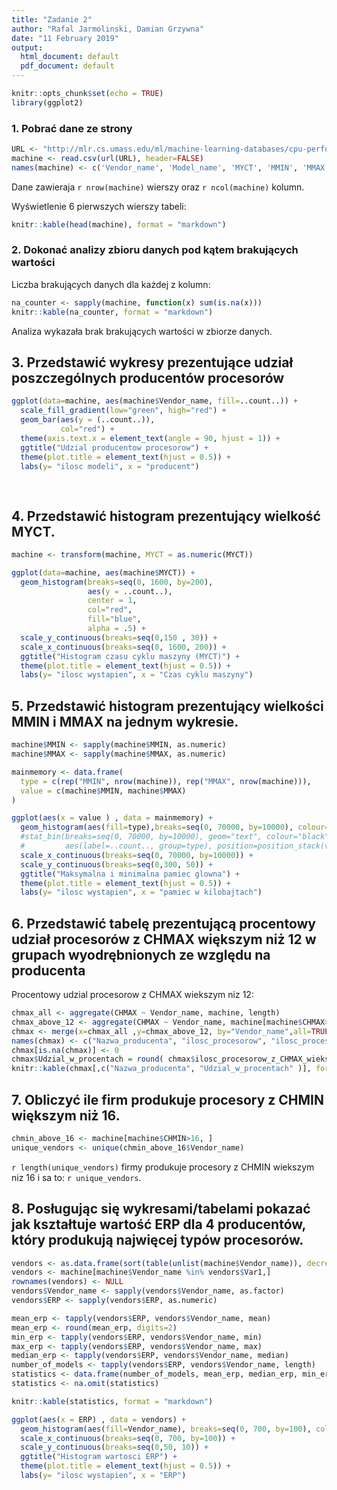 ```yaml
---
title: "Zadanie 2"
author: "Rafal Jarmolinski, Damian Grzywna"
date: "11 February 2019"
output:
  html_document: default
  pdf_document: default
---
```


```r
knitr::opts_chunk$set(echo = TRUE)
library(ggplot2)
```

### 1. Pobrać dane ze strony
```r
URL <- "http://mlr.cs.umass.edu/ml/machine-learning-databases/cpu-performance/machine.data"
machine <- read.csv(url(URL), header=FALSE)
names(machine) <- c('Vendor_name', 'Model_name', 'MYCT', 'MMIN', 'MMAX', 'CASH', 'CHMIN', 'CHMAX', 'PRP', 'ERP')
```

Dane zawieraja `r nrow(machine)` wierszy oraz `r ncol(machine)` kolumn.

Wyświetlenie 6 pierwszych wierszy tabeli:

```r
knitr::kable(head(machine), format = "markdown")
```

### 2. Dokonać analizy zbioru danych pod kątem brakujących wartości

Liczba brakujących danych dla każdej z kolumn:
```r
na_counter <- sapply(machine, function(x) sum(is.na(x)))
knitr::kable(na_counter, format = "markdown")
```

Analiza wykazała brak brakujących wartości w zbiorze danych.

## 3. Przedstawić wykresy prezentujące udział poszczególnych producentów procesorów
```r
ggplot(data=machine, aes(machine$Vendor_name, fill=..count..)) + 
  scale_fill_gradient(low="green", high="red") +
  geom_bar(aes(y = (..count..)),
           col="red") +
  theme(axis.text.x = element_text(angle = 90, hjust = 1)) + 
  ggtitle("Udzial producentow procesorow") + 
  theme(plot.title = element_text(hjust = 0.5)) + 
  labs(y= "ilosc modeli", x = "producent") 
   
  
```

## 4. Przedstawić histogram prezentujący wielkość MYCT.
```r
machine <- transform(machine, MYCT = as.numeric(MYCT))

ggplot(data=machine, aes(machine$MYCT)) + 
  geom_histogram(breaks=seq(0, 1600, by=200),
                 aes(y = ..count..),
                 center = 1,
                 col="red", 
                 fill="blue", 
                 alpha = .5) + 
  scale_y_continuous(breaks=seq(0,150 , 30)) +
  scale_x_continuous(breaks=seq(0, 1600, 200)) +
  ggtitle("Histogram czasu cyklu maszyny (MYCT)") + 
  theme(plot.title = element_text(hjust = 0.5)) + 
  labs(y= "ilosc wystapien", x = "Czas cyklu maszyny")
```

## 5. Przedstawić histogram prezentujący wielkości MMIN i MMAX na jednym wykresie.
```r
machine$MMIN <- sapply(machine$MMIN, as.numeric)
machine$MMAX <- sapply(machine$MMAX, as.numeric)

mainmemory <- data.frame(
  type = c(rep("MMIN", nrow(machine)), rep("MMAX", nrow(machine))),
  value = c(machine$MMIN, machine$MMAX)
)

ggplot(aes(x = value ) , data = mainmemory) + 
  geom_histogram(aes(fill=type),breaks=seq(0, 70000, by=10000), colour="grey20", lwd=0.2) +
  #stat_bin(breaks=seq(0, 70000, by=10000), geom="text", colour="black", size=3.5,
  #         aes(label=..count.., group=type), position=position_stack(vjust=0.5)) +
  scale_x_continuous(breaks=seq(0, 70000, by=10000)) + 
  scale_y_continuous(breaks=seq(0,300, 50)) +
  ggtitle("Maksymalna i minimalna pamiec glowna") + 
  theme(plot.title = element_text(hjust = 0.5)) + 
  labs(y= "ilosc wystapien", x = "pamiec w kilobajtach")

```

## 6. Przedstawić tabelę prezentującą procentowy udział procesorów z CHMAX większym niż 12 w grupach wyodrębnionych ze względu na producenta

Procentowy udzial procesorow z CHMAX wiekszym niz 12:
```r
chmax_all <- aggregate(CHMAX ~ Vendor_name, machine, length)
chmax_above_12 <- aggregate(CHMAX ~ Vendor_name, machine[machine$CHMAX>12, ], length)
chmax <- merge(x=chmax_all ,y=chmax_above_12, by="Vendor_name",all=TRUE)
names(chmax) <- c("Nazwa_producenta", "ilosc_procesorow", "ilosc_procesorow_z_CHMAX_wiekszym_od_20")
chmax[is.na(chmax)] <- 0
chmax$Udzial_w_procentach = round( chmax$ilosc_procesorow_z_CHMAX_wiekszym_od_20/chmax$ilosc_procesorow * 100, digits=2)
knitr::kable(chmax[,c("Nazwa_producenta", "Udzial_w_procentach" )], format = "markdown")
```

## 7. Obliczyć ile firm produkuje procesory z CHMIN większym niż 16.

```r
chmin_above_16 <- machine[machine$CHMIN>16, ]
unique_vendors <- unique(chmin_above_16$Vendor_name)
```

`r length(unique_vendors)` firmy produkuje procesory z CHMIN wiekszym niz 16 i sa to: `r unique_vendors`.

## 8. Posługując się wykresami/tabelami pokazać jak kształtuje wartość ERP dla 4 producentów, który produkują najwięcej typów procesorów.

```r
vendors <- as.data.frame(sort(table(unlist(machine$Vendor_name)), decreasing = TRUE)[1:4])
vendors <- machine[machine$Vendor_name %in% vendors$Var1,]
rownames(vendors) <- NULL
vendors$Vendor_name <- sapply(vendors$Vendor_name, as.factor)
vendors$ERP <- sapply(vendors$ERP, as.numeric)

mean_erp <- tapply(vendors$ERP, vendors$Vendor_name, mean)
mean_erp <- round(mean_erp, digits=2)
min_erp <- tapply(vendors$ERP, vendors$Vendor_name, min)
max_erp <- tapply(vendors$ERP, vendors$Vendor_name, max)
median_erp <- tapply(vendors$ERP, vendors$Vendor_name, median)
number_of_models <- tapply(vendors$ERP, vendors$Vendor_name, length)
statistics <- data.frame(number_of_models, mean_erp, median_erp, min_erp, max_erp)
statistics <- na.omit(statistics)
```

```r
knitr::kable(statistics, format = "markdown")
```

```r
ggplot(aes(x = ERP) , data = vendors) + 
  geom_histogram(aes(fill=Vendor_name), breaks=seq(0, 700, by=100), colour="grey20", lwd=0.2) +
  scale_x_continuous(breaks=seq(0, 700, by=100)) + 
  scale_y_continuous(breaks=seq(0,50, 10)) +
  ggtitle("Histogram wartosci ERP") + 
  theme(plot.title = element_text(hjust = 0.5)) + 
  labs(y= "ilosc wystapien", x = "ERP")

```